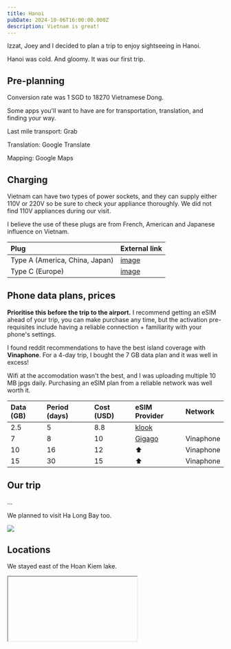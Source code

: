 ```yaml
---
title: Hanoi
pubDate: 2024-10-06T16:00:00.000Z
description: Vietnam is great!
---
```


Izzat, Joey and I decided to plan a trip to enjoy sightseeing in Hanoi.

Hanoi was cold. And gloomy. It was our first trip.

## Pre-planning

Conversion rate was 1 SGD to 18270 Vietnamese Dong.

Some apps you'll want to have are for transportation, translation, and finding your way.

Last mile transport: Grab

Translation: Google Translate

Mapping: Google Maps

## Charging

Vietnam can have two types of power sockets, and they can supply either 110V or 220V so be sure to check your appliance thoroughly. We did not find 110V appliances during our visit.

I believe the use of these plugs are from French, American and Japanese influence on Vietnam.

| **Plug**                       | **External link**                                                                           |
| :----------------------------- | :------------------------------------------------------------------------------------------ |
| Type A (America, China, Japan) | [image](https://www.netio-products.com/en/glossary/type-a-electrical-socketelectrical-plug) |
| Type C (Europe)                | [image](https://www.netio-products.com/en/glossary/type-c-electrical-socketelectrical-plug) |

## Phone data plans, prices

**Prioritise this before the trip to the airport.** I recommend getting an eSIM ahead of your trip, you can make purchase any time, but the activation pre-requisites include having a reliable connection + familiarity with your phone's settings.

I found reddit recommendations to have the best island coverage with **Vinaphone**. For a 4-day trip, I bought the 7 GB data plan and it was well in excess!

Wifi at the accomodation wasn't the best, and I was uploading multiple 10 MB jpgs daily. Purchasing an eSIM plan from a reliable network was well worth it.

| **Data** (GB) | **Period** (days) | **Cost** (USD) | **eSIM Provider**                                                     | **Network** |
| :------------ | :---------------- | :------------- | :-------------------------------------------------------------------- | :---------- |
| 2.5           | 5                 | 8.8            | [klook](https://www.klook.com/en-SG/wifi-sim-card/?region=37-Vietnam) |             |
| 7             | 8                 | 10             | [Gigago](https://gigago.com/esim/vietnam/)                            | Vinaphone   |
| 10            | 16                | 12             | ⬆️                                                                    | Vinaphone   |
| 15            | 30                | 15             | ⬆️                                                                    | Vinaphone   |

## Our trip

...

We planned to visit Ha Long Bay too.

![](https://res.cloudinary.com/dbifqlg1w/image/upload/v1727434877/travels/hanoi/DSC_3349_lys4pz.jpg)

## Locations

We stayed east of the Hoan Kiem lake.

<IFrame embedCode="<iframe src=&#x22;https://www.google.com/maps/embed?pb=!1m18!1m12!1m3!1d7448.212171230281!2d105.85231765336586!3d21.028440844652582!2m3!1f0!2f0!3f0!3m2!1i1024!2i768!4f13.1!3m3!1m2!1s0x3135abea3ec39f05%3A0x4b8f47c4c0e167ae!2sVintage%20Decor%20Apartment%20Hanoi%20Old%20Town!5e0!3m2!1sen!2ssg!4v1729514215332!5m2!1sen!2ssg&#x22; width=&#x22;100%&#x22; height=&#x22;350&#x22; style=&#x22;border:0;&#x22; allowfullscreen=&#x22;&#x22; loading=&#x22;lazy&#x22; referrerpolicy=&#x22;no-referrer-when-downgrade&#x22;></iframe>" />

![](https://res.cloudinary.com/dbifqlg1w/image/upload/v1727434783/travels/hanoi/DSC_3311_xvofsz.jpg)![](https://res.cloudinary.com/dbifqlg1w/image/upload/v1727435028/travels/hanoi/DSC_3337_zprxhy.jpg)![](https://res.cloudinary.com/dbifqlg1w/image/upload/v1727435026/travels/hanoi/DSC_3342_ismlhk.jpg)

<IFrame />

## Eating great stuff

And where to find them.

| **Food**                   | **Notes**       | **Minutes** | **Visited** |                         **Map**                         |
| :------------------------- | :-------------- | :---------: | :---------: | :-----------------------------------------------------: |
| 🏠                         | Airbnb          |      0      |      -      |     [📍](https://maps.app.goo.gl/EdvDK7z8jCbJ5dvQ8)     |
| Beef Salad                 |                 |      9      |             |     [📍](https://maps.app.goo.gl/yomoT4MyQUyPghuZ6)     |
| Nha Trang Roll             |                 |      9      |             |     [📍](https://maps.app.goo.gl/gLh3edKBEeHkdw1NA)     |
| Clam Worm                  |                 |      11     |             |     [📍](https://maps.app.goo.gl/z8bxS4GLUmeavvQi8)     |
| Coconut Icecream           |                 |      12     |             |     [📍](https://maps.app.goo.gl/S7qYFfEbgVz18Fd26)     |
| Egg Coffee                 |                 |      10     |      ✅      |     [📍](https://maps.app.goo.gl/tvLxdSQEdDokLsMR8)     |
| Vietnamese Pancake         | Pork and shrimp |      20     |             |     [📍](https://maps.app.goo.gl/WUU922ymdCzgzziu9)     |
| Traditional Breadstour 👍  |                 |      12     |      ✅      |     [📍](https://maps.app.goo.gl/WUU922ymdCzgzziu9)     |
| Yoghurt Dessert            |                 |      14     |             |     [📍](https://maps.app.goo.gl/LVH8EHansFXgzDnG6)     |
| Avocado Icecream           | Ngọc kem bơ     |      5      |      ✅      |     [📍](https://maps.app.goo.gl/9bJG4piV9BSZd2xT8)     |
| Salt Mate 👍               | Salt coffee     |      7      |      ✅      |     [📍](https://maps.app.goo.gl/xuwMq2KBpqiwgtAP7)     |
| Pizza 4P’s Bao Khanh       | Cheese dessert  |      15     |             |     [📍](https://maps.app.goo.gl/gE2pRnZy3wzjynPx7)     |
| Banhmi Longhoi             | Chain store     |      9      |             |     [📍](https://maps.app.goo.gl/buuxT23MXjAQQqW48)     |
| Banh Mi 25 👍              | Great street    |             |      ✅      |     [📍](https://maps.app.goo.gl/R5oUdFcg23p4V1336)     |
| Bami Bread                 | Banh Mi Hoi An  |             |             |     [📍](https://maps.app.goo.gl/cSjTVZ4WMZo619c99)     |
| Chả Cá Anh Vũ              | Franchise       |      57     |             |     [📍](https://maps.app.goo.gl/rXkAv2LnsTWr9W9n6)     |
| Chả Cá Thăng Long 👍       | Michelin        |      29     |      ✅      | [📍](https://osm.org/go/4dt0Ydtcu?m=\&node=11491405059) |
| Cafe Dinh 👍               |                 |      11     |      ✅      |     [📍](https://maps.app.goo.gl/GQtirvBrHQVpjpPr7)     |
| Cafe Giảng                 |                 |             |      ✅      |     [📍](https://maps.app.goo.gl/7NjmoDm2NiUxu3Sh9)     |
| Bun Cha                    | Obama, Bourdain |      19     |             |     [📍](https://maps.app.goo.gl/WxxK77Qt3jUhsehLA)     |
| Baked Egg Tart             |                 |      22     |             |     [📍](https://maps.app.goo.gl/fFSWYjbFDQrYFeHW9)     |
| Fermented, Grilled Pork 👍 | Great oysters   |      19     |      ✅      |     [📍](https://maps.app.goo.gl/sYWN9sQt6aWtKfi79)     |
| Ancient Dessert Homestyle  |                 |      20     |             |     [📍](https://maps.app.goo.gl/fQkcQFcq2vYUcMTq8)     |
| Che                        | Too far         |             |             |     [📍](https://maps.app.goo.gl/7PZSUKvKAp5aUubb9)     |
| Fermented Pork             |                 |      59     |             |     [📍](https://maps.app.goo.gl/Vdp6G4MQRXe8jWEs7)     |
| Pork Skewer                | Thit xien nuong |      59     |             |     [📍](https://maps.app.goo.gl/bAK4xqMGxen2D9wi9)     |
| Honey Buttered Banh Mi     | Banh mi mat ong |      59     |             |                            ⬆️                           |
| Banh Duc, Rib Porridge     | Chao suon       |      59     |             |     [📍](https://maps.app.goo.gl/HwQ931FM18UoR3dx6)     |

There are a few more places we've eaten at. And a list of recommendations given to us while chatting with some tourists from Britain.

## What to do next

...
